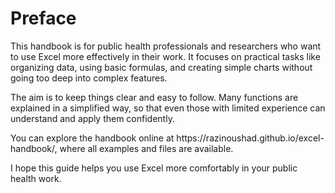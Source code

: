# Preface {.unnumbered}

This handbook is for public health professionals and researchers who want to use Excel more effectively in their work. It focuses on practical tasks like organizing data, using basic formulas, and creating simple charts without going too deep into complex features.

The aim is to keep things clear and easy to follow. Many functions are explained in a simplified way, so that even those with limited experience can understand and apply them confidently.

You can explore the handbook online at https://razinoushad.github.io/excel-handbook/, where all examples and files are available.

I hope this guide helps you use Excel more comfortably in your public health work.